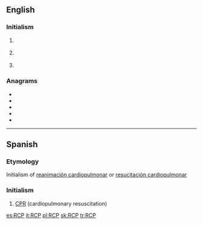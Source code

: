 ==English==
{{wikipedia}}

===Initialism===
{{rfc-header|Initialism}}
{{en-initialism}}

# {{label|en|mechanical engineering}} {{initialism of|w:Reinforced Concrete Pipe|Reinforced Concrete Pipe|lang=en}}
# {{label|en|politics}} {{initialism of|w:Revolutionary Communist Party|Revolutionary Communist Party|lang=en}}
# {{label|en|software}} {{initialism of|w:Rich Client Platform|Rich Client Platform|lang=en}}

===Anagrams===
* {{l|en|CPR}}
* {{l|en|CRP}}
* {{l|en|PCR}}
* {{l|en|PRC}}
* {{l|en|RPC}}

----

==Spanish==

===Etymology===
Initialism of [[reanimación cardiopulmonar]] or [[resucitación cardiopulmonar]]

===Initialism===
{{rfc-header|Initialism}}
{{head|es|initialism}}

# [[CPR]] (cardiopulmonary resuscitation)

[[es:RCP]]
[[it:RCP]]
[[pl:RCP]]
[[sk:RCP]]
[[tr:RCP]]
